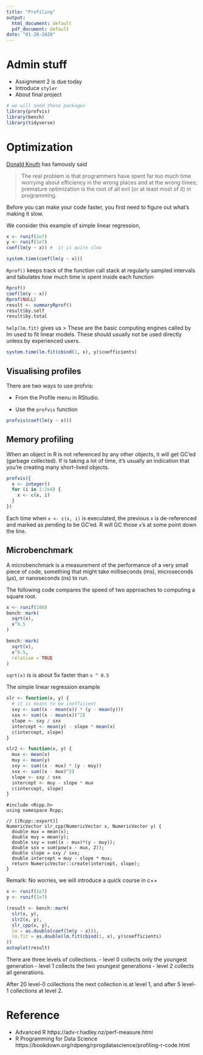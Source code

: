 ```yaml
---
title: "Profiling"
output:
  html_document: default
  pdf_document: default
date: "01-28-2020"
---
```


# Admin stuff

- Assignment 2 is due today
- Introduce `styler`
- About final project


```r
# we will need these packages
library(profvis)
library(bench)
library(tidyverse)
```


# Optimization

[Donald Knuth](https://en.wikipedia.org/wiki/Donald_Knuth) has famously said

> The real problem is that programmers have spent far too much time worrying about efficiency in the wrong places and at the wrong times; premature optimization is the root of all evil (or at least most of it) in programming.


Before you can make your code faster, you first need to figure out what's making it slow.

We consider this example of simple linear regression,

```r
x <- runif(1e7)
y <- runif(1e7)
coef(lm(y ~ x)) #  it is quite slow
```

```r
system.time(coef(lm(y ~ x)))
```


`Rprof()` keeps track of the function call stack at regularly sampled intervals and tabulates how much time is spent inside each function

```r
Rprof()
coef(lm(y ~ x))
Rprof(NULL)
result <- summaryRprof()
result$by.self
result$by.total
```

`help(lm.fit)` gives us 
> These are the basic computing engines called by lm used to fit linear models. These should usually not be used directly unless by experienced users. 


```r
system.time(lm.fit(cbind(1, x), y)$coefficients)
```


## Visualising profiles


There are two ways to use profvis:

- From the Profile menu in RStudio.

- Use the `profvis` function

```r
profvis(coef(lm(y ~ x)))
```


## Memory profiling

When an object in R is not referenced by any other objects, it will get GC'ed (garbage collected). If <GC> is taking a lot of time, it’s usually an indication that you’re creating many short-lived objects.

```r
profvis({
  x <- integer()
  for (i in 1:2e4) {
    x <- c(x, i)
  }
})
```
Each time when `x <- c(x, i)` is execulated, the previous `x` is de-referenced and marked as pending to be GC'ed. R will GC those `x`'s at some point down the line.



## Microbenchmark

A microbenchmark is a measurement of the performance of a very small piece of code, something that might take milliseconds (ms), 
microseconds (µs), or nanoseconds (ns) to run.

The following code compares the speed of two approaches to computing a square root.

```r
x <- runif(100)
bench::mark(
  sqrt(x),
  x^0.5
)
```
```r
bench::mark(
  sqrt(x),
  x^0.5,
  relative = TRUE
)
```

`sqrt(x)` is is about 5x faster than `x ^ 0.5`

The simple linear regression example

```r
slr <- function(x, y) {
  # it is meant to be inefficient
  sxy <- sum((x - mean(x)) * (y - mean(y)))
  sxx <- sum((x - mean(x))^2)
  slope <- sxy / sxx
  intercept <- mean(y) - slope * mean(x)
  c(intercept, slope)
}

slr2 <- function(x, y) {
  mux <- mean(x)
  muy <- mean(y)
  sxy <- sum((x - mux) * (y - muy))
  sxx <- sum((x - mux)^2)
  slope <- sxy / sxx
  intercept <- muy - slope * mux
  c(intercept, slope)
}
```

```Rcpp
#include <Rcpp.h>
using namespace Rcpp;

// [[Rcpp::export]]
NumericVector slr_cpp(NumericVector x, NumericVector y) {
  double mux = mean(x);
  double muy = mean(y);
  double sxy = sum((x - mux)*(y - muy));
  double sxx = sum(pow(x - mux, 2));
  double slope = sxy / sxx;
  double intercept = muy - slope * mux;
  return NumericVector::create(intercept, slope);
}
```
Remark: No worries, we will introduce a quick course in c++


```r
x <- runif(1e7)
y <- runif(1e7)

(result <- bench::mark(
  slr(x, y),
  slr2(x, y),
  slr_cpp(x, y),
  lm = as.double(coef(lm(y ~ x))),
  lm.fit = as.double(lm.fit(cbind(1, x), y)$coefficients)
))
autoplot(result)
```


There are three levels of collections. 
- level 0 collects only the youngest generation
- level 1 collects the two youngest generations
- level 2 collects all generations.

After 20 level-0 collections the next collection is at level 1, and after 5 level-1 collections at level 2.


# Reference

- Advanced R https://adv-r.hadley.nz/perf-measure.html
- R Programming for Data Science https://bookdown.org/rdpeng/rprogdatascience/profiling-r-code.html


